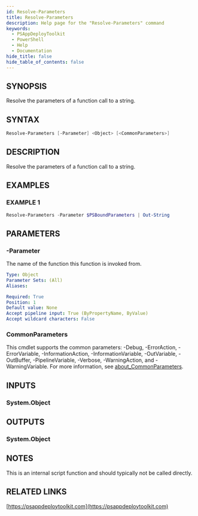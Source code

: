 ```yaml
---
id: Resolve-Parameters
title: Resolve-Parameters
description: Help page for the "Resolve-Parameters" command
keywords:
  - PSAppDeployToolkit
  - PowerShell
  - Help
  - Documentation
hide_title: false
hide_table_of_contents: false
---
```


## SYNOPSIS

Resolve the parameters of a function call to a string.

## SYNTAX

```powershell
Resolve-Parameters [-Parameter] <Object> [<CommonParameters>]
```

## DESCRIPTION

Resolve the parameters of a function call to a string.

## EXAMPLES

### EXAMPLE 1

```powershell
Resolve-Parameters -Parameter $PSBoundParameters | Out-String
```

## PARAMETERS

### -Parameter

The name of the function this function is invoked from.

```yaml
Type: Object
Parameter Sets: (All)
Aliases:

Required: True
Position: 1
Default value: None
Accept pipeline input: True (ByPropertyName, ByValue)
Accept wildcard characters: False
```

### CommonParameters

This cmdlet supports the common parameters: -Debug, -ErrorAction, -ErrorVariable, -InformationAction, -InformationVariable, -OutVariable, -OutBuffer, -PipelineVariable, -Verbose, -WarningAction, and -WarningVariable. For more information, see [about_CommonParameters](http://go.microsoft.com/fwlink/?LinkID=113216).

## INPUTS

### System.Object

## OUTPUTS

### System.Object

## NOTES

This is an internal script function and should typically not be called directly.

## RELATED LINKS

[https://psappdeploytoolkit.com](https://psappdeploytoolkit.com)
